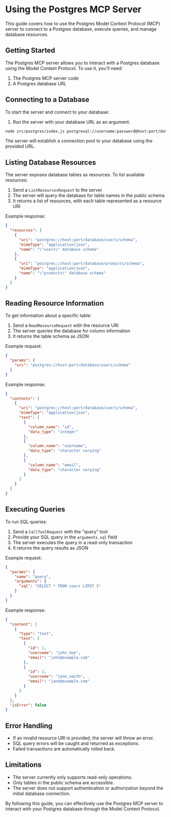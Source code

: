 

  # Using the Postgres MCP Server

This guide covers how to use the Postgres Model Context Protocol (MCP) server to connect to a Postgres database, execute queries, and manage database resources.

## Getting Started

The Postgres MCP server allows you to interact with a Postgres database using the Model Context Protocol. To use it, you'll need:

1. The Postgres MCP server code
2. A Postgres database URL

## Connecting to a Database

To start the server and connect to your database:

1. Run the server with your database URL as an argument:

```bash
node src/postgres/index.js postgresql://username:password@host:port/database
```

The server will establish a connection pool to your database using the provided URL.

## Listing Database Resources

The server exposes database tables as resources. To list available resources:

1. Send a `ListResourcesRequest` to the server
2. The server will query the database for table names in the public schema
3. It returns a list of resources, with each table represented as a resource URI

Example response:

```json
{
  "resources": [
    {
      "uri": "postgres://host:port/database/users/schema",
      "mimeType": "application/json",
      "name": "\"users\" database schema"
    },
    {
      "uri": "postgres://host:port/database/products/schema",
      "mimeType": "application/json",
      "name": "\"products\" database schema"
    }
  ]
}
```

## Reading Resource Information

To get information about a specific table:

1. Send a `ReadResourceRequest` with the resource URI
2. The server queries the database for column information
3. It returns the table schema as JSON

Example request:

```json
{
  "params": {
    "uri": "postgres://host:port/database/users/schema"
  }
}
```

Example response:

```json
{
  "contents": [
    {
      "uri": "postgres://host:port/database/users/schema",
      "mimeType": "application/json",
      "text": [
        {
          "column_name": "id",
          "data_type": "integer"
        },
        {
          "column_name": "username",
          "data_type": "character varying"
        },
        {
          "column_name": "email",
          "data_type": "character varying"
        }
      ]
    }
  ]
}
```

## Executing Queries

To run SQL queries:

1. Send a `CallToolRequest` with the "query" tool
2. Provide your SQL query in the `arguments.sql` field
3. The server executes the query in a read-only transaction
4. It returns the query results as JSON

Example request:

```json
{
  "params": {
    "name": "query",
    "arguments": {
      "sql": "SELECT * FROM users LIMIT 5"
    }
  }
}
```

Example response:

```json
{
  "content": [
    {
      "type": "text",
      "text": [
        {
          "id": 1,
          "username": "john_doe",
          "email": "john@example.com"
        },
        {
          "id": 2,
          "username": "jane_smith",
          "email": "jane@example.com"
        }
      ]
    }
  ],
  "isError": false
}
```

## Error Handling

- If an invalid resource URI is provided, the server will throw an error.
- SQL query errors will be caught and returned as exceptions.
- Failed transactions are automatically rolled back.

## Limitations

- The server currently only supports read-only operations.
- Only tables in the public schema are accessible.
- The server does not support authentication or authorization beyond the initial database connection.

By following this guide, you can effectively use the Postgres MCP server to interact with your Postgres database through the Model Context Protocol.

  